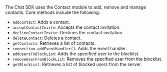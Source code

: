 <PlatformWrapper platform="web">

The Chat SDK uses the Contact module to add, remove and manage contacts. Core methods include the following:

- `addContact`: Adds a contact.
- `acceptContactInvite`: Accepts the contact invitation.
- `declineContactInvite`: Declines the contact invitation.
- `deleteContact`: Deletes a contact.
- `getContacts`: Retrieves a list of contacts.
- `connection.addEventHandler()`: Adds the event handler.
- `addUsersToBlockList`: Adds the specified user to the blocklist.
- `removeUserFromBlockList`: Removes the specified user from the blocklist.
- `getBlockList`: Retrieves a list of blocked users from the server.

</PlatformWrapper>